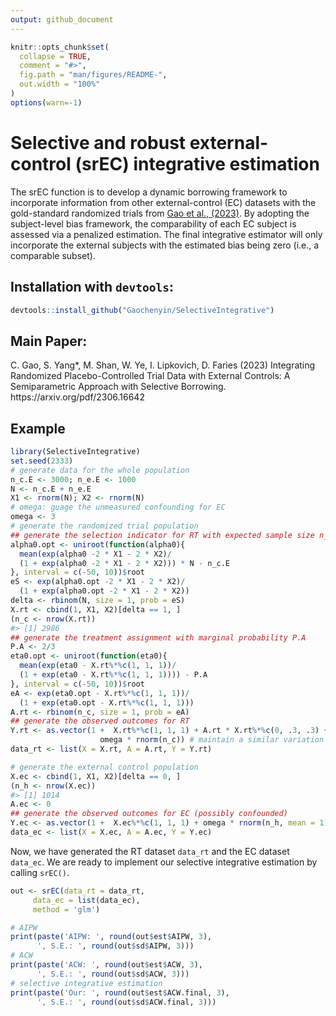 ```yaml
---
output: github_document
---
```


<!-- README.md is generated from README.Rmd. Please edit that file -->

```r
knitr::opts_chunk$set(
  collapse = TRUE,
  comment = "#>",
  fig.path = "man/figures/README-",
  out.width = "100%"
)
options(warn=-1)
```

# Selective and robust external-control (srEC) integrative estimation

<!-- badges: start -->
<!-- badges: end -->

The srEC function is to develop a dynamic borrowing framework to incorporate information from other external-control (EC) datasets with the gold-standard randomized trials from [Gao et al., (2023)](https://arxiv.org/pdf/2306.16642.pdf). By adopting the subject-level bias framework, the comparability of each EC subject is assessed via a penalized estimation. The final integrative estimator will only incorporate the external subjects with the estimated bias being zero (i.e., a comparable subset).

## Installation with `devtools`:

```r
devtools::install_github("Gaochenyin/SelectiveIntegrative")
```


## Main Paper: 

C. Gao, S. Yang*, M. Shan, W. Ye, I. Lipkovich, D. Faries (2023) Integrating Randomized Placebo-Controlled Trial Data with External Controls: A Semiparametric Approach with Selective Borrowing. https://arxiv.org/pdf/2306.16642

## Example

```r
library(SelectiveIntegrative)
set.seed(2333)
# generate data for the whole population
n_c.E <- 3000; n_e.E <- 1000
N <- n_c.E + n_e.E
X1 <- rnorm(N); X2 <- rnorm(N)
# omega: guage the unmeasured confounding for EC
omega <- 3
# generate the randomized trial population 
## generate the selection indicator for RT with expected sample size n_c.E
alpha0.opt <- uniroot(function(alpha0){
  mean(exp(alpha0 -2 * X1 - 2 * X2)/
  (1 + exp(alpha0 -2 * X1 - 2 * X2))) * N - n_c.E
}, interval = c(-50, 10))$root
eS <- exp(alpha0.opt -2 * X1 - 2 * X2)/
  (1 + exp(alpha0.opt -2 * X1 - 2 * X2))
delta <- rbinom(N, size = 1, prob = eS)
X.rt <- cbind(1, X1, X2)[delta == 1, ]
(n_c <- nrow(X.rt))
#> [1] 2986
## generate the treatment assignment with marginal probability P.A
P.A <- 2/3
eta0.opt <- uniroot(function(eta0){
  mean(exp(eta0 - X.rt%*%c(1, 1, 1))/
  (1 + exp(eta0 - X.rt%*%c(1, 1, 1)))) - P.A
}, interval = c(-50, 10))$root
eA <- exp(eta0.opt - X.rt%*%c(1, 1, 1))/
  (1 + exp(eta0.opt - X.rt%*%c(1, 1, 1)))
A.rt <- rbinom(n_c, size = 1, prob = eA)
## generate the observed outcomes for RT
Y.rt <- as.vector(1 +  X.rt%*%c(1, 1, 1) + A.rt * X.rt%*%c(0, .3, .3) + rnorm(n_c) + 
                    omega * rnorm(n_c)) # maintain a similar variation as the EC
data_rt <- list(X = X.rt, A = A.rt, Y = Y.rt)

# generate the external control population
X.ec <- cbind(1, X1, X2)[delta == 0, ]
(n_h <- nrow(X.ec))
#> [1] 1014
A.ec <- 0
## generate the observed outcomes for EC (possibly confounded)
Y.ec <- as.vector(1 +  X.ec%*%c(1, 1, 1) + omega * rnorm(n_h, mean = 1) + rnorm(n_h))
data_ec <- list(X = X.ec, A = A.ec, Y = Y.ec)
```

Now, we have generated the RT dataset `data_rt` and the EC dataset `data_ec`. We are
ready to implement our selective integrative estimation by calling `srEC()`.
```r
out <- srEC(data_rt = data_rt,
     data_ec = list(data_ec),
     method = 'glm')
```
```r
# AIPW
print(paste('AIPW: ', round(out$est$AIPW, 3), 
      ', S.E.: ', round(out$sd$AIPW, 3)))
# ACW
print(paste('ACW: ', round(out$est$ACW, 3), 
      ', S.E.: ', round(out$sd$ACW, 3)))
# selective integrative estimation
print(paste('Our: ', round(out$est$ACW.final, 3), 
      ', S.E.: ', round(out$sd$ACW.final, 3)))
```

